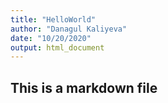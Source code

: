 ```yaml
---
title: "HelloWorld"
author: "Danagul Kaliyeva"
date: "10/20/2020"
output: html_document
---
```


## This is a markdown file